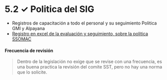 # 5.2 ✓ Politica del SIG

- Registros de capacitación a todo el personal y su seguimiento Politica GMI y Alpayana
- [Registro en excel de la evaluación y seguimiento, sobre la politica SSOMAC](https://gmiperu.sharepoint.com/:x:/r/sites/ESTRUCTURASIGGMI/Documentos%20compartidos/ESTRUCTURA%20SIG%20GMI/5.2%20POLTICA%20DEL%20SIG/3.%20Registros/2023/2.%20EVALUACI%C3%93N/Bd%20Politica%20SSOMAC-MASSTC%202023.XLSX?d=wb2bd2662480d435ea7c5a75d20e8fc6f&csf=1&web=1&e=Kjuafm)

#### Frecuencia de revisión
> Dentro de la legislación no exige que se revise con una frecuencia, es una buena practica la revisión del comite SST, pero no hay una norma que lo solicite.

